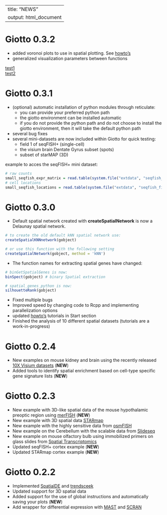 
---
title: "NEWS"
output: html_document
---


# Giotto 0.3.2  
- added voronoi plots to use in spatial plotting. See [howto's](./docs/articles/howto_voronoi_plots.html)
- generalized visualization parameters between functions  

[test1](./howto_voronoi_plots.html)  
[test2](../articles/howto_voronoi_plots.html)  

# Giotto 0.3.1

- (optional) automatic installation of python modules through reticulate:  
  - you can provide your preferred python path
  - the giotto environment can be installed automatic
  - if you do not provide the python path and do not choose to install the giotto environment, then it will take the default python path  
- several bug fixes
- several mini-datasets are now included within Giotto for quick testing:  
  - field 1 of seqFISH+ (single-cell)
  - the visium brain Dentate Gyrus subset (spots)
  - subset of starMAP (3D)  
  
example to acces the seqFISH+ mini dataset:
```r
# raw counts
small_seqfish_expr_matrix = read.table(system.file("extdata", "seqfish_field_expr.txt", package = 'Giotto'))
# cell locations
small_seqfish_locations = read.table(system.file("extdata", "seqfish_field_locs.txt", package = 'Giotto'))
```


# Giotto 0.3.0

- Default spatial network created with **createSpatialNetwork** is now a Delaunay spatial network.
```r
# to create the old default kNN spatial network use:
createSpatialKNNnetwork(gobject)

# or use this function with the following setting
createSpatialNetwork(gobject, method = 'kNN')
```

- The function names for extracting spatial genes have changed:
```r
# binGetSpatialGenes is now:
binSpect(gobject) # binary Spatial extraction

# spatial_genes_python is now:
silhouetteRank(gobject)
```

- Fixed multiple bugs
- Improved speed by changing code to Rcpp and implementing parallelization options
- updated [howto's](./docs/articles/getting_started.html) tutorials in Start section
- Finished the analysis of 10 different spatial datasets (tutorials are a work-in-progress)

# Giotto 0.2.4

- New examples on mouse kidney and brain using the recently released [10X Visium datasets](https://www.10xgenomics.com/spatial-transcriptomics/) (**NEW**)
- Added tools to identify spatial enrichment based on cell-type specific gene signature lists  (**NEW**)


# Giotto 0.2.3

- New example with 3D-like spatial data of the mouse hypothalamic preoptic region using [merFISH](https://science.sciencemag.org/content/362/6416/eaau5324) (**NEW**)  
- New example with 3D spatial data [STARmap](https://science.sciencemag.org/content/361/6400/eaat5691)
- New example with the highly sensitive data from [osmFISH](https://www.nature.com/articles/s41592-018-0175-z)
- New example on the Cerebellum with the scalable data from [Slideseq](https://science.sciencemag.org/content/363/6434/1463)
- New example on mouse olfactory bulb using immobilized primers on glass slides from [Spatial Transcriptomics](https://science.sciencemag.org/content/353/6294/78)
- Updated seqFISH+ cortex example (**NEW**)
- Updated STARmap cortex example (**NEW**)


# Giotto 0.2.2

- Implemented [SpatialDE](https://github.com/Teichlab/SpatialDE) and [trendsceek](https://github.com/edsgard/trendsceek)
- Updated support for 3D spatial data  
- Added support for the use of global instructions and automatically saving your plots (**NEW**)
- Add wrapper for differential expression with [MAST](https://github.com/RGLab/MAST) and [SCRAN](https://bioconductor.org/packages/release/bioc/html/scran.html)


